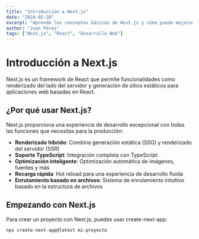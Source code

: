 ```yaml
---
title: "Introducción a Next.js"
date: "2024-02-20"
excerpt: "Aprende los conceptos básicos de Next.js y cómo puede mejorar tu desarrollo web."
author: "Juan Pérez"
tags: ["Next.js", "React", "Desarrollo Web"]
---
```


# Introducción a Next.js

Next.js es un framework de React que permite funcionalidades como renderizado del lado del servidor y generación de sitios estáticos para aplicaciones web basadas en React.

## ¿Por qué usar Next.js?

Next.js proporciona una experiencia de desarrollo excepcional con todas las funciones que necesitas para la producción:

- **Renderizado híbrido**: Combina generación estática (SSG) y renderizado del servidor (SSR)
- **Soporte TypeScript**: Integración completa con TypeScript
- **Optimización inteligente**: Optimización automática de imágenes, fuentes y más
- **Recarga rápida**: Hot reload para una experiencia de desarrollo fluida
- **Enrutamiento basado en archivos**: Sistema de enrutamiento intuitivo basado en la estructura de archivos

## Empezando con Next.js

Para crear un proyecto con Next.js, puedes usar create-next-app:

```bash
npx create-next-app@latest mi-proyecto